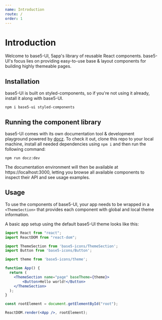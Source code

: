 ```yaml
---
name: Introduction
route: /
order: 1
---
```


# Introduction

Welcome to base5-UI, 5app's library of reusable React components. base5-UI's focus lies on providing easy-to-use base & layout components for building highly themeable pages.

## Installation

base5-UI is built on styled-components, so if you're not using it already, install it along with base5-UI.

```
npm i base5-ui styled-components
```

## Running the component library

base5-UI comes with its own documentation tool & development playground powered by [docz](https://www.docz.site/). To check it out, clone this repo to your local machine, install all needed dependencies using `npm i` and then run the following command:

```
npm run docz:dev
```

The documentation environment will then be available at https://localhost:3000, letting you browse all available components to inspect their API and see usage examples.

## Usage

To use the components of base5-UI, your app needs to be wrapped in a `<ThemeSection>` that provides each component with global and local theme information.

A basic app setup using the default base5-UI theme looks like this:

```jsx
import React from "react";
import ReactDOM from "react-dom";

import ThemeSection from 'base5-icons/ThemeSection';
import Button from 'base5-icons/Button';

import theme from 'base5-icons/theme';

function App() {
  return (
    <ThemeSection name="page" baseTheme={theme}>
    	<Button>Hello world!</Button>
    </ThemeSection>
  );
}

const rootElement = document.getElementById("root");

ReactDOM.render(<App />, rootElement);
```


